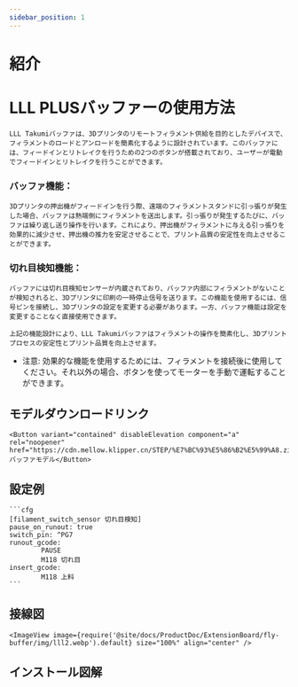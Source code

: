 ```yaml
---
sidebar_position: 1
---
```


# 紹介

# LLL PLUSバッファーの使用方法

    LLL Takumiバッファは、3Dプリンタのリモートフィラメント供給を目的としたデバイスで、フィラメントのロードとアンロードを簡素化するように設計されています。このバッファには、フィードインとリトレイクを行うための2つのボタンが搭載されており、ユーザーが電動でフィードインとリトレイクを行うことができます。

### バッファ機能：

    3Dプリンタの押出機がフィードインを行う際、遠端のフィラメントスタンドに引っ張りが発生した場合、バッファは熱端側にフィラメントを送出します。引っ張りが発生するたびに、バッファは繰り返し送り操作を行います。これにより、押出機がフィラメントに与える引っ張りを効果的に減少させ、押出機の推力を安定させることで、プリント品質の安定性を向上させることができます。

### 切れ目検知機能：

    バッファには切れ目検知センサーが内蔵されており、バッファ内部にフィラメントがないことが検知されると、3Dプリンタに印刷の一時停止信号を送ります。この機能を使用するには、信号ピンを接続し、3Dプリンタの設定を変更する必要があります。一方、バッファ機能は設定を変更することなく直接使用できます。

    上記の機能設計により、LLL Takumiバッファはフィラメントの操作を簡素化し、3Dプリントプロセスの安定性とプリント品質を向上させます。

* 注意: 効果的な機能を使用するためには、フィラメントを接続後に使用してください。それ以外の場合、ボタンを使ってモーターを手動で運転することができます。

## モデルダウンロードリンク

    <Button variant="contained" disableElevation component="a" rel="noopener" href="https://cdn.mellow.klipper.cn/STEP/%E7%BC%93%E5%86%B2%E5%99%A8.zip">バッファモデル</Button>


## 設定例

    ```cfg
    [filament_switch_sensor 切れ目検知]
    pause_on_runout: true
    switch_pin: ^PG7
    runout_gcode:
            PAUSE
            M118 切れ目
    insert_gcode:
            M118 上料
    ```

## 接線図

    <ImageView image={require('@site/docs/ProductDoc/ExtensionBoard/fly-buffer/img/lll2.webp').default} size="100%" align="center" />

## インストール図解

<PdfView file="http://cdn.mellow.klipper.cn/SCH-PDF/buffer-puls.pdf"/>
